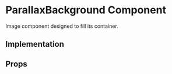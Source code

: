
<Meta title="Core|Atoms/ParallaxBackground" />

# ParallaxBackground Component

Image component designed to fill its container.

## Implementation

<Preview>
  <Story name="default">
    <div style={{ height: '1000px' }}>
      <ParallaxBackground url="assets/images/image1.jpg" />
    </div>
  </Story>
</Preview>

## Props

<Props of={ParallaxBackground} />
